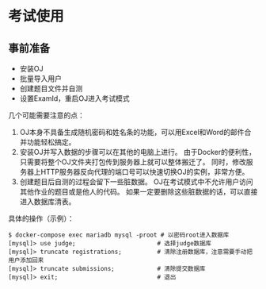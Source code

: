 # 考试使用

## 事前准备

- 安装OJ
- 批量导入用户
- 创建题目文件并自测
- 设置ExamId，重启OJ进入考试模式

几个可能需要注意的点：

1. OJ本身不具备生成随机密码和姓名条的功能，可以用Excel和Word的邮件合并功能轻松搞定。
2. 安装OJ并写入数据的步骤可以在其他的电脑上进行。
   由于Docker的便利性，只需要将整个OJ文件夹打包传到服务器上就可以整体搬迁了。
   同时，修改服务器上HTTP服务器反向代理的端口号可以快速切换OJ的实例，非常方便。
3. 创建题目后自测的过程会留下一些脏数据。
   OJ在考试模式中不允许用户访问其他作业的题目或是他人的代码。
   如果一定要删除这些脏数据的话，可以直接进入数据库清表。

具体的操作（示例）：

```shell
$ docker-compose exec mariadb mysql -proot # 以密码root进入数据库
[mysql]> use judge;                       # 选择judge数据库
[mysql]> truncate registrations;          # 清除注册数据库，注意需要手动把用户添加回来
[mysql]> truncate submissions;            # 清除提交数据库
[mysql]> exit;                            # 退出
```
